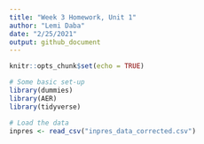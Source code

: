 ```yaml
---
title: "Week 3 Homework, Unit 1"
author: "Lemi Daba"
date: "2/25/2021"
output: github_document
---
```


```r
knitr::opts_chunk$set(echo = TRUE)
```


```r
# Some basic set-up
library(dummies)
library(AER)
library(tidyverse)

# Load the data
inpres <- read_csv("inpres_data_corrected.csv")
```

